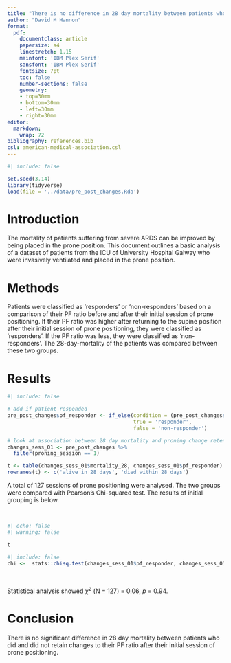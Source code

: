 ```yaml
---
title: "There is no difference in 28 day mortality between patients who retain improvements in oxygenation following the initial session of prone positioning for moderate to severe ARDS"
author: "David M Hannon"
format:
  pdf:
    documentclass: article
    papersize: a4
    linestretch: 1.15
    mainfont: 'IBM Plex Serif'
    sansfont: 'IBM Plex Serif'
    fontsize: 7pt
    toc: false
    number-sections: false
    geometry: 
    - top=30mm
    - bottom=30mm
    - left=30mm
    - right=30mm
editor: 
  markdown: 
    wrap: 72
bibliography: references.bib
csl: american-medical-association.csl
---
```


```r
#| include: false

set.seed(3.14)
library(tidyverse)
load(file = '../data/pre_post_changes.Rda')
```

# Introduction

The mortality of patients suffering from severe ARDS can be improved by
being placed in the prone position. This document outlines a basic
analysis of a dataset of patients from the ICU of University Hospital
Galway who were invasively ventilated and placed in the prone position.

# Methods

Patients were classified as 'responders' or 'non-responders' based on a
comparison of their PF ratio before and after their initial session of
prone positioning. If their PF ratio was higher after returning to the
supine position after their initial session of prone positioning, they
were classified as 'responders'. If the PF ratio was less, they were
classified as 'non-responders'. The 28-day-mortality of the patients was
compared between these two groups.

# Results

```r
#| include: false

# add if patient responded
pre_post_changes$pf_responder <- if_else(condition = (pre_post_changes$pf_ratio_supine_post - pre_post_changes$pf_ratio_supine) > 0,
                                         true = 'responder', 
                                         false = 'non-responder')

# look at association between 28 day mortality and proning change retention
changes_sess_01 <- pre_post_changes %>% 
  filter(proning_session == 1)

t <- table(changes_sess_01$mortality_28, changes_sess_01$pf_responder)
rownames(t) <- c('alive in 28 days', 'died within 28 days')
```

A total of 127 sessions of prone positioning were analysed. The two
groups were compared with Pearson's Chi-squared test. The results of
initial grouping is below.

\

```r
#| echo: false
#| warning: false

t
```

```r
#| include: false
chi <-  stats::chisq.test(changes_sess_01$pf_responder, changes_sess_01$mortality_28, correct = F)
```

\

Statistical analysis showed $\chi^2$ (N = 127) = 0.06, $p$ = 0.94.

# Conclusion
There is no significant difference in 28 day mortality between patients who did and did not retain changes to their PF ratio after their initial session of prone positioning.